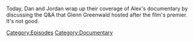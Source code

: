 {{DEFAULTSORT:
    #_EPISODE_0709:2 Dan's 2 War
}}{{Episode
    | title           = 2 Dan's 2 War
    | caption         = Listen to this episode on [https://knowledgefight.libsyn.com/709-2-dans-2-war Libsyn] [https://open.spotify.com/episode/0b140XyyF0l497p2SAPXZf Spotify], Read the [[Transcript/709: 2 Dan's 2 War|Unofficial Transcript]]
    | episodeNumber   = 709
    | length          = 01:48:05
    | airDate         = July 31, 2022
    | episodeType     = [[:Category:Documentary|Documentary]]
    | previousEpisode = [[708: The Cuck-Destroyer Destroys The Stage]]
    | nextEpisode     = [[710: Elizabeth Williamson Returns]]
}}

{{Stub}}

Today, Dan and Jordan wrap up their coverage of Alex's documentary by discussing the Q&A that Glenn Greenwald hosted after the film's premier.  It's not good.

[[Category:Episodes]]
[[Category:Documentary]]
